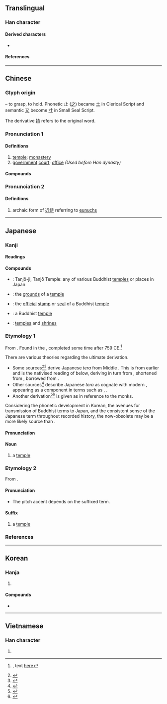 {{character info/new}}
==Translingual==
{{stroke_order|strokes=6}}

===Han character===
{{Han char|rn=41|rad=寸|as=03|sn=6|four=40341|canj=GDI|ids=⿱土寸(GJKV),⿱士寸(HT)}}

====Derived characters====
* {{l|mul|[[侍]], [[𠱾]], [[𭎒]], [[峙]], [[待]], [[持]], [[洔]], [[時]]([[时]]), [[㭙]], [[𭷅]], [[特]], [[畤]], [[𪿚]], [[秲]], [[𥹩]], [[𫊵]], [[𧠴]], [[詩]]([[诗]]), [[䝰]], [[跱]], [[𩶬]], [[𪀔]], [[鼭]], [[𪗺]], [[邿]], [[𪰛]], [[𪧸]], [[庤]], [[痔]], [[㫭]], [[等]], [[䦙]]}}

====References====
{{Han ref|kx=0293.330|dkj=07414|dj=0581.080|hdz=10503.110|uh=5BFA}}

----

==Chinese==
{{zh-forms}}

===Glyph origin===
{{Han etym}}
{{Han compound|止|又|t2=hand|ls=psc|c1=p|c2=s}} – to grasp, to hold. Phonetic 止 ([[之]]) became [[土]] in Clerical Script and semantic [[又]] become [[寸]] in Small Seal Script.

The derivative [[持]] refers to the original word.

===Pronunciation 1===
{{zh-pron
|m=sì
|ma=y
|dg=сы1
|c=zi6,zi6-2
|h=pfs=
|md=sê
|mn=sī/xm,zz,tw:sū/qz:sīr
|mn_note=sī - vernacular; sū/sīr - literary
|mn-t=ri7
|w=3zr
|mc=y
|oc=y
|cat=n
}}

====Definitions====
{{zh-hanzi}}

# [[temple]]; [[monastery]]
# [[government]] [[court]]; [[office]] ''(Used before Han dynasty)''

====Compounds====
{{zh-der|清真寺|婦寺|碧雲寺|寺院|寺廟|佛寺|大理寺|少林寺|布達拉寺|光祿寺|寺庫|化度寺碑|寺人|慈恩寺|寒山寺|古寺|大相國寺|庵寺|地藏寺|大招寺|寺舍|寺卿|太常寺|普濟寺|法源寺|破山寺|禮拜寺|禪寺|知寺|普救寺|白馬寺|炳靈寺|法門寺|棘寺|監寺|龍山寺|金山寺|龍藏寺碑|雲林寺|鴻臚寺|麓山寺碑|西敏寺|蕭寺|閽寺|閹寺|都寺|貂寺|團山寺|南菊寺|章田寺|福田寺|寺坪|安福寺|寶月寺}}

===Pronunciation 2===
{{zh-pron
|m=shì
|c=
|mc=
|oc=
|ma=
|cat=n
}}

====Definitions====
{{zh-hanzi}}

# archaic form of [[近侍]] referring to [[閹人|eunuchs]]

----

==Japanese==

===Kanji===
{{ja-kanji|grade=2|rs=寸03}}

====Readings====
{{ja-readings
|goon=じ
|kanon=し
|kun=てら-
}}

====Compounds====
{{der-top|Compounds}}
* {{ja-r|誕%生%寺|^たん%じょう%-じ}}: Tanjō-ji, Tanjō Temple: any of various Buddhist [[temple]]s or places in Japan
* {{ja-r|寺%域|じ%いき}}: the [[grounds]] of a [[temple]]
* {{ja-r|寺%印|じ%いん}}: the [[official]] [[stamp]] or [[seal]] of a Buddhist [[temple]]
* {{ja-r|寺%院|じ%いん}}: a Buddhist [[temple]]
* {{ja-r|寺%社|じ%しゃ}}: [[temple]]s and [[shrine]]s
{{der-bottom}}

===Etymology 1===
{{ja-kanjitab|yomi=k|てら}}

From {{inh|ja|ojp|sort=てら|-}}.  Found in the ''{{w|Man'yōshū}}'', completed some time after 759 CE.<ref>{{RQ:Manyoshu|16|3822}}, text [http://jti.lib.virginia.edu/japanese/manyoshu/Man16Yo.html#3822 here]</ref>

There are various theories regarding the ultimate derivation.
* Some sources<ref name="DJR">{{R:Daijirin}}</ref><ref name="DJS">{{R:Daijisen}}</ref> derive Japanese ''tera'' from Middle {{der|ja|ko|sort=てら|졀}}. This is from earlier {{m|ko|뎔||[[temple]]}} and is the nativised reading of {{ko-l|찰|刹|Buddhist temple}} below, deriving in turn from {{cog|ltc|-}} {{ltc-l|剎}}, shortened from {{ltc-l|剎多羅|[[Buddhist]] [[monastery]], [[temple]] or [[shrine]]}}, borrowed from {{cog|sa|क्षेत्र||[[land]], [[area]], [[domain]]}}.
* Other sources<ref name="KDJ">{{R:Kokugo Dai Jiten}}</ref> describe Japanese ''tera'' as cognate with modern {{cog|ko|-}} {{ko-l|찰|刹|temple}}, appearing as a component in terms such as {{ko-l|선찰|禪刹|Zen temple}}, {{ko-l|사찰|寺刹|Buddhist temple}}.
* Another derivation<ref name="DJS">{{R:Daijisen}}</ref><ref name="KDJ">{{R:Kokugo Dai Jiten}}</ref> is given as {{der|ja|pi|sort=てら|thera||[[elder]]s}} in reference to the monks.

Considering the phonetic development in Korean, the avenues for transmission of Buddhist terms to Japan, and the consistent {{m|en|temple}} sense of the Japanese term throughout recorded history, the now-obsolete {{cog|ko|뎔||temple}} may be a more likely source than {{cog|pi|thera||elders}}.

====Pronunciation====
{{ja-pron|yomi=k|てら|acc=2|acc_ref=DJR,NHK,SMK5|acc2=0|acc2_ref=DJR}}

====Noun====
{{ja-noun|てら|count=軒}}

# {{lb|ja|sort=てら|chiefly|_|Buddhist}} a [[temple]]

===Etymology 2===
{{ja-kanjitab|yomi=o|じ}}

From {{der|ja|ltc|sort=し'|-}} {{ltc-l|寺}}.

====Pronunciation====
{{ja-pron|yomi=goon|じ}}
* The pitch accent depends on the suffixed term.

====Suffix====
{{ja-pos|suffix|じ}}

# {{lb|ja|sort=てら|chiefly|_|Buddhist}} a [[temple]]

===References===
<references/>

----

==Korean==

===Hanja===
{{ko-hanja|hangeul=[[사]], [[시]]}}

# {{defn|lang=ko|sort=寸03}}

====Compounds====
* {{l|ko|sc=Kore|寺刹|tr=[[사찰]], sachal}}

----

==Vietnamese==

===Han character===
{{vi-hantu|[[tự]], [[nguyên]], [[nhân]]|rs=寸03}}

# {{defn|lang=vi|sort=寸03}}